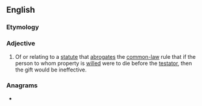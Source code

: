 {{also|antilapse}}
==English==
{{wikipedia}}

===Etymology===
{{prefix|en|anti|lapse}}

===Adjective===
{{en-adj|-}}

# {{lb|en|legal}} Of or relating to a [[statute]] that [[abrogate]]s the [[common-law]] rule that if the person to whom property is [[will#Verb|will]]ed were to die before the [[testator]], then the gift would be ineffective.

===Anagrams===
* {{anagrams|en|a=aaeilnpst|palatines}}